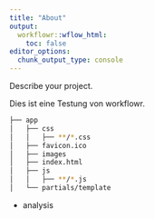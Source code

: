 ```yaml
---
title: "About"
output:
  workflowr::wflow_html:
    toc: false
editor_options:
  chunk_output_type: console
---
```


Describe your project.

Dies ist eine Testung von workflowr. 


```bash
├── app
│   ├── css
│   │   ├── **/*.css
│   ├── favicon.ico
│   ├── images
│   ├── index.html
│   ├── js
│   │   ├── **/*.js
│   └── partials/template

```

* analysis 

